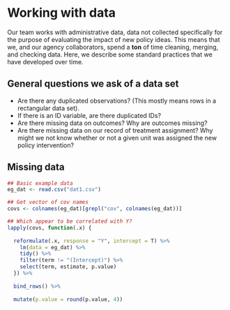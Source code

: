 
# Working with data

Our team works with administrative data, data not collected specifically for the purpose of evaluating the impact of new policy ideas. This means that we, and our agency collaborators, spend a **ton** of time cleaning, merging, and checking data. Here, we describe some standard practices that we have developed over time.

## General questions we ask of a data set

 - Are there any duplicated observations? (This mostly means rows in a rectangular data set).
  - If there is an ID variable, are there duplicated IDs? 
 - Are there missing data on outcomes? Why are outcomes missing?
 - Are there missing data on our record of treatment assignment? Why might we not know whether or not a given unit was assigned the new policy intervention?

## Missing data

<!-- Thinking through ideas for a missing data simulation -->

```r
## Basic example data
eg_dat <- read.csv("dat1.csv")

## Get vector of cov names
covs <- colnames(eg_dat)[grepl("cov", colnames(eg_dat))]

## Which appear to be correlated with Y?
lapply(covs, function(.x) {
  
  reformulate(.x, response = "Y", intercept = T) %>%
    lm(data = eg_dat) %>%
    tidy() %>%
    filter(term != "(Intercept)") %>%
    select(term, estimate, p.value)
  }) %>%
  
  bind_rows() %>%
  
  mutate(p.value = round(p.value, 4))
```

